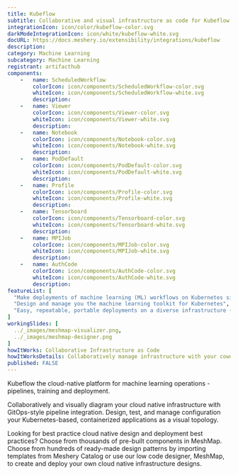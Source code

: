 ```yaml
---
title: Kubeflow
subtitle: Collaborative and visual infrastructure as code for Kubeflow
integrationIcon: icon/color/kubeflow-color.svg
darkModeIntegrationIcon: icon/white/kubeflow-white.svg
docURL: https://docs.meshery.io/extensibility/integrations/kubeflow
description: 
category: Machine Learning
subcategory: Machine Learning
registrant: artifacthub
components: 
	-	name: ScheduledWorkflow
		colorIcon: icon/components/ScheduledWorkflow-color.svg
		whiteIcon: icon/components/ScheduledWorkflow-white.svg
		description: 
	-	name: Viewer
		colorIcon: icon/components/Viewer-color.svg
		whiteIcon: icon/components/Viewer-white.svg
		description: 
	-	name: Notebook
		colorIcon: icon/components/Notebook-color.svg
		whiteIcon: icon/components/Notebook-white.svg
		description: 
	-	name: PodDefault
		colorIcon: icon/components/PodDefault-color.svg
		whiteIcon: icon/components/PodDefault-white.svg
		description: 
	-	name: Profile
		colorIcon: icon/components/Profile-color.svg
		whiteIcon: icon/components/Profile-white.svg
		description: 
	-	name: Tensorboard
		colorIcon: icon/components/Tensorboard-color.svg
		whiteIcon: icon/components/Tensorboard-white.svg
		description: 
	-	name: MPIJob
		colorIcon: icon/components/MPIJob-color.svg
		whiteIcon: icon/components/MPIJob-white.svg
		description: 
	-	name: AuthCode
		colorIcon: icon/components/AuthCode-color.svg
		whiteIcon: icon/components/AuthCode-white.svg
		description: 
featureList: [
  "Make deployments of machine learning (ML) workflows on Kubernetes simple, portable and scalable. ",
  "Design and manage you the machine learning toolkit for Kubernetes",
  "Easy, repeatable, portable deployments on a diverse infrastructure (for example, experimenting on a laptop, then moving to an on-premises cluster or to the cloud)"
]
workingSlides: [
  ../_images/meshmap-visualizer.png,
  ../_images/meshmap-designer.png
]
howItWorks: Collaborative Infrastructure as Code
howItWorksDetails: Collaboratively manage infrastructure with your coworkers synchronously sharing the same designs.
published: FALSE
---
```

<p>
Kubeflow the cloud-native platform for machine learning operations - pipelines, training and deployment.
</p>
<p>
    Collaboratively and visually diagram your cloud native infrastructure with GitOps-style pipeline integration. Design, test, and manage configuration your Kubernetes-based, containerized applications as a visual topology.
</p>
<p>
    Looking for best practice cloud native design and deployment best practices? Choose from thousands of pre-built components in MeshMap. Choose from hundreds of ready-made design patterns by importing templates from Meshery Catalog or use our low code designer, MeshMap, to create and deploy your own cloud native infrastructure designs.
</p>

